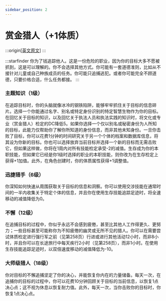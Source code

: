 ```yaml
---
sidebar_position: 2
---
```


# 赏金猎人（+1体质）

:::origin[[英文原文](https://www.aonsrd.com/Themes.aspx?ItemName=Bounty%20Hunter)]
:::

:::starfinder
你为了钱追踪他人。这是一份危险的职业，因为你的目标大多不愿被抓到，这是可以理解的。你不会选择其他方式。你可能有一套道德准则，比如从不接针对儿童或自己种族成员的任务。你可能只追捕逃犯。或者你可能完全不顾道德，只要价格合适，什么任务都接。
:::

### 主题知识（1级）

在追踪目标时，你的头脑就像冰冷的钢铁陷阱，能够牢牢抓住关于目标的信息碎片。选择一个你能通过名字、别名或特定身份识别的特定智慧生物作为你的目标。在回忆关于目标的知识，以及回忆关于执法人员和执法实践的知识时，将文化或专业（赏金猎人）检定的DC降低5。如果你选择一个仅以别名或秘密身份为人所知的目标，此能力仅帮助你了解你所知道的身份信息，而非其他未知身份。一旦你击败了目标，你可以花费1分钟的时间研究关于另一个个体的档案和数据库信息，将其设为你新的目标。你也可以选择放弃当前目标并选择一个新的目标而无需击败它，但如果这样做，你将在1周内对所有技能检定承受-2的减值。生存成为你的本职技能，但如果它已经是你1级时选择的职业的本职技能，则你改为在生存检定上获得+1加值。此外，在角色创建时，你的体质属性获得+1调整值。

### 迅捷猎手（6级）

你深知如何快速从周围获取关于目标的信息和洞察。你可以使用交涉技能在通常时间的一半内收集关于特定个体的信息，并且你在使用生存技能追踪足迹时，将全速移动的减值降低为0。

### 不懈（12级）

在追捕目标的过程中，你似乎永远不会感到疲倦，甚至比其他人工作得更久、更努力；一些目标甚至可能称你为不知疲倦的幽灵或无所不见的猎人。你可以在需要尝试体质检定进行强行军之前（见第258页）行进或进行其他活动12小时，而非8小时，并且你可以在长途旅行中每天疾行2小时（见第258页），而非1小时。在使用生存技能追踪足迹时，以双倍速度移动的减值降低为-10。

### 大师级猎人（18级）

你对目标的不懈追捕坚定了你的决心，并能恢复你内在的力量储备。每天一次，在追捕你的目标的过程中，你可以花费10分钟回顾关于目标的当前信息，以恢复1点决心点；这不视为休息以恢复耐力值。此外，每天一次，当你击败你的目标时，你恢复1点决心点。